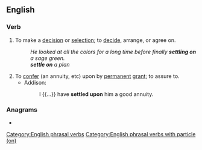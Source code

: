 ==English==

===Verb===
{{head|en|verb}}

# To make a [[decision]] or [[selection]]; to [[decide]], arrange, or agree on.
#: ''He looked at all the colors for a long time before finally '''settling on''' a sage green.''
#: '''''settle on''' a plan''
# To [[confer]] (an annuity, etc) upon by [[permanent]] [[grant]]; to assure to. {{q|Compare {{m|en|settle||formally, legally secure}}.}}
#* Addison:
#*: I {{...}} have '''settled upon''' him a good annuity.

===Anagrams===
* {{anagrams|en|notelets}}

[[Category:English phrasal verbs]]
[[Category:English phrasal verbs with particle (on)]]